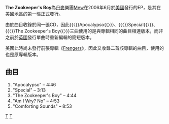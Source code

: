 {{Infobox Album
| Name = The Zookeeper's Boy
| Type = ep
| Artist = [[Mew|Mew]]
| Cover = Mewzookeeperep.jpg
| Released = 2006年6月(美國)
| Genre = [[獨立搖滾|獨立搖滾]]
| Length = 26:29
| Label = [[SonyBMG|SonyBMG]]/[[Columbia|Columbia]]/Evil Office
| Producer = Michael Beinhorn
| Reviews = 
| Last album = [[She_Came_Home_For_Christmas_(EP)|She Came Home For Christmas (2000)]]
| This album = The Zookeeper's Boy (2006)
| Next album = 
}}

'''The Zookeeper's Boy'''為[[丹麥|丹麥]]樂團[[Mew|Mew]]在2006年6月於[[美國|美國]]發行的EP，是其在美國地區的第一張正式發行。

由於曲目收錄於同一張CD，因此{{〈}}Apocalypso{{〉}}、{{〈}}Special{{〉}}、{{〈}}The Zookeeper's Boy{{〉}}三曲使用的是與專輯相同的曲目相連版本，而非之前於[[英國|英國]]發行單曲時重新編輯的簡短版本。

美國此時尚未發行前張專輯《[[Frengers|Frengers]]》，因此又收錄二首該專輯的曲目，使用的也是原專輯版本。

== 曲目 ==
# "Apocalypso" – 4:46
# "Special" – 3:13
# "The Zookeeper's Boy" – 4:44
# "Am I Wry? No" – 4:53
# "Comforting Sounds" – 8:53

[[Category:2003年音樂專輯|T]]
[[Category:Mew音樂專輯|T]]